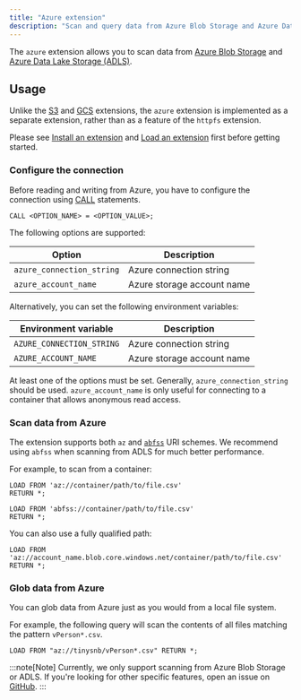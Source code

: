 ```yaml
---
title: "Azure extension"
description: "Scan and query data from Azure Blob Storage and Azure Data Lake Storage"
---
```

The `azure` extension allows you to scan data from [Azure Blob Storage](https://learn.microsoft.com/en-us/azure/storage/blobs/storage-blobs-overview)
and [Azure Data Lake Storage (ADLS)](https://learn.microsoft.com/en-us/azure/storage/blobs/data-lake-storage-introduction).

## Usage

Unlike the [S3](/extensions/s3) and [GCS](/extensions/gcs) extensions, the `azure` extension
is implemented as a separate extension, rather than as a feature of the `httpfs` extension.

Please see [Install an extension](/extensions#install-an-extension) and [Load an extension](/extensions#load-an-extension) first before getting started.

### Configure the connection

Before reading and writing from Azure, you have to configure the connection using [CALL](/cypher/configuration) statements.

```cypher
CALL <OPTION_NAME> = <OPTION_VALUE>;
```
The following options are supported:

| Option | Description |
|----------|----------|
| `azure_connection_string` | Azure connection string |
| `azure_account_name` | Azure storage account name |

Alternatively, you can set the following environment variables:

| Environment variable | Description |
|----------|----------|
| `AZURE_CONNECTION_STRING` | Azure connection string |
| `AZURE_ACCOUNT_NAME` | Azure storage account name |

At least one of the options must be set. Generally, `azure_connection_string` should be used.
`azure_account_name` is only useful for connecting to a container that allows anonymous read access.

### Scan data from Azure

The extension supports both `az` and [`abfss`](https://learn.microsoft.com/en-us/azure/storage/blobs/data-lake-storage-introduction-abfs-uri) URI schemes. We recommend using `abfss` when scanning
from ADLS for much better performance.

For example, to scan from a container:
```cypher
LOAD FROM 'az://container/path/to/file.csv'
RETURN *;
```
```cypher
LOAD FROM 'abfss://container/path/to/file.csv'
RETURN *;
```
You can also use a fully qualified path:
```cypher
LOAD FROM 'az://account_name.blob.core.windows.net/container/path/to/file.csv'
RETURN *;
```

### Glob data from Azure

You can glob data from Azure just as you would from a local file system.

For example, the following query will scan the contents of all files matching the pattern `vPerson*.csv`.

```cypher
LOAD FROM "az://tinysnb/vPerson*.csv" RETURN *;
```

:::note[Note]
Currently, we only support scanning from Azure Blob Storage or ADLS. If you're looking for other specific features,
open an issue on [GitHub](https://github.com/LadybugDB/lbug/issues).
:::
